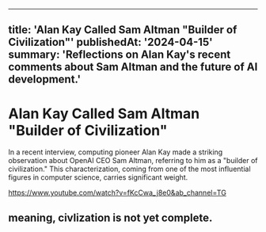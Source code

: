 
---
title: 'Alan Kay Called Sam Altman "Builder of Civilization"'
publishedAt: '2024-04-15'
summary: 'Reflections on Alan Kay's recent comments about Sam Altman and the future of AI development.'
---

# Alan Kay Called Sam Altman "Builder of Civilization"

In a recent interview, computing pioneer Alan Kay made a striking observation about OpenAI CEO Sam Altman, referring to him as a "builder of civilization." This characterization, coming from one of the most influential figures in computer science, carries significant weight.

https://www.youtube.com/watch?v=fKcCwa_j8e0&ab_channel=TG

meaning, civlization is not yet complete.
---

